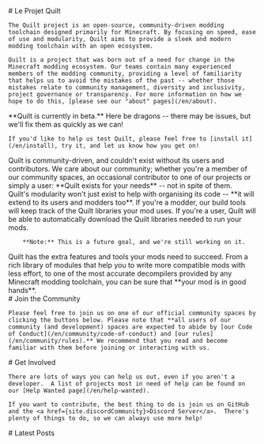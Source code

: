 
<Home content={{}}>
  <div slot="info">
    # Le Projet Quilt

    The Quilt project is an open-source, community-driven modding toolchain designed primarily for Minecraft. By focusing on speed, ease of use and modularity, Quilt aims to provide a sleek and modern modding toolchain with an open ecosystem.

    Quilt is a project that was born out of a need for change in the Minecraft modding ecosystem. Our teams contain many experienced members of the modding community, providing a level of familiarity that helps us to avoid the mistakes of the past -- whether those mistakes relate to community management, diversity and inclusivity, project governance or transparency. For more information on how we hope to do this, [please see our "about" pages](/en/about).

  </div>
  <div slot="wip">
    **Quilt is currently in beta.** Here be dragons -- there may be issues, but we'll fix them as quickly as we can!

    If you'd like to help us test Quilt, please feel free to [install it](/en/install), try it, and let us know how you get on!
  </div>
  <div slot="caring">
    Quilt is community-driven, and couldn't exist without its users and contributors. We care about our community; whether you're a member of our community spaces, an occasional contributor to one of our projects or simply a user: **Quilt exists for your needs** -- not in spite of them.
  </div>
  <div slot="modular">
    Quilt's modularity won't just exist to help with organising its code -- **it will extend to its users and modders too**. If you're a modder, our build tools will keep track of the Quilt libraries your mod uses. If you're a user, Quilt will be able to automatically download the Quilt libraries needed to run your mods.

		**Note:** This is a future goal, and we're still working on it.
  </div>
  <div slot="powerful">
    Quilt has the extra features and tools your mods need to succeed. From a rich library of modules that help you to write more compatible mods with less effort, to one of the most accurate decompilers provided by any Minecraft modding toolchain, you can be sure that **your mod is in good hands**.
  </div>
  <div slot="joinTheCommunity">
    # Join the Community

    Please feel free to join us on one of our official community spaces by clicking the buttons below. Please note that **all users of our community (and development) spaces are expected to abide by [our Code of Conduct](/en/community/code-of-conduct) and [our rules](/en/community/rules).** We recommend that you read and become familiar with them before joining or interacting with us.

  </div>
  <div slot="getInvolved">
    # Get Involved

    There are lots of ways you can help us out, even if you aren't a developer.  A list of projects most in need of help can be found on our [Help Wanted page](/en/help-wanted).

    If you want to contribute, the best thing to do is join us on GitHub and the <a href={site.discordCommunity}>Discord Server</a>.  There's plenty of things to do, so we can always use more help!

  </div>
  <div slot="latestPosts">
    # Latest Posts
  </div>
</Home>
